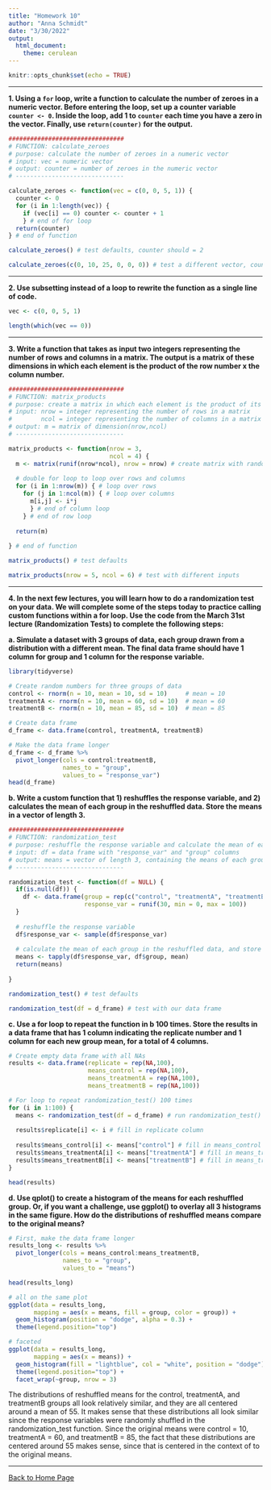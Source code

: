 ```yaml
---
title: "Homework 10"
author: "Anna Schmidt"
date: "3/30/2022"
output: 
  html_document: 
    theme: cerulean
---
```


```r
knitr::opts_chunk$set(echo = TRUE)
```

___
**1. Using a `for` loop, write a function to calculate the number of zeroes in a numeric vector. Before entering the loop, set up a counter variable `counter <- 0`. Inside the loop, add 1 to `counter` each time you have a zero in the vector. Finally, use `return(counter)` for the output.**

```r
################################
# FUNCTION: calculate_zeroes
# purpose: calculate the number of zeroes in a numeric vector
# input: vec = numeric vector
# output: counter = number of zeroes in the numeric vector
# ------------------------------

calculate_zeroes <- function(vec = c(0, 0, 5, 1)) {
  counter <- 0
  for (i in 1:length(vec)) {
    if (vec[i] == 0) counter <- counter + 1
    } # end of for loop
  return(counter)
} # end of function

calculate_zeroes() # test defaults, counter should = 2

calculate_zeroes(c(0, 10, 25, 0, 0, 0)) # test a different vector, counter should = 4
```

___
**2. Use subsetting instead of a loop to rewrite the function as a single line of code.**

```r
vec <- c(0, 0, 5, 1)

length(which(vec == 0))
```

___
**3. Write a function that takes as input two integers representing the number of rows and columns in a matrix. The output is a matrix of these dimensions in which each element is the product of the row number x the column number.**

```r
################################
# FUNCTION: matrix_products
# purpose: create a matrix in which each element is the product of its row# x column#
# input: nrow = integer representing the number of rows in a matrix
#        ncol = integer representing the number of columns in a matrix
# output: m = matrix of dimension(nrow,ncol)
# ------------------------------

matrix_products <- function(nrow = 3,
                            ncol = 4) {
  m <- matrix(runif(nrow*ncol), nrow = nrow) # create matrix with random values
  
  # double for loop to loop over rows and columns
  for (i in 1:nrow(m)) { # loop over rows
    for (j in 1:ncol(m)) { # loop over columns
      m[i,j] <- i*j
      } # end of column loop
    } # end of row loop
  
  return(m)
  
} # end of function

matrix_products() # test defaults

matrix_products(nrow = 5, ncol = 6) # test with different inputs
```

___
**4. In the next few lectures, you will learn how to do a randomization test on your data. We will complete some of the steps today to practice calling custom functions within a for loop. Use the code from the March 31st lecture (Randomization Tests) to complete the following steps:**

**a. Simulate a dataset with 3 groups of data, each group drawn from a distribution with a different mean. The final data frame should have 1 column for group and 1 column for the response variable.**
```r
library(tidyverse)

# Create random numbers for three groups of data
control <- rnorm(n = 10, mean = 10, sd = 10)     # mean = 10
treatmentA <- rnorm(n = 10, mean = 60, sd = 10)  # mean = 60
treatmentB <- rnorm(n = 10, mean = 85, sd = 10)  # mean = 85

# Create data frame
d_frame <- data.frame(control, treatmentA, treatmentB)

# Make the data frame longer
d_frame <- d_frame %>%
  pivot_longer(cols = control:treatmentB,
               names_to = "group",
               values_to = "response_var")
head(d_frame)
```

**b. Write a custom function that 1) reshuffles the response variable, and 2) calculates the mean of each group in the reshuffled data. Store the means in a vector of length 3.**
```r
################################
# FUNCTION: randomization_test
# purpose: reshuffle the response variable and calculate the mean of each group in the reshuffled data
# input: df = data frame with "response_var" and "group" columns
# output: means = vector of length 3, containing the means of each group
# ------------------------------

randomization_test <- function(df = NULL) {
  if(is.null(df)) {
    df <- data.frame(group = rep(c("control", "treatmentA", "treatmentB"), each = 10),
                     response_var = runif(30, min = 0, max = 100))
  }
  
  # reshuffle the response variable
  df$response_var <- sample(df$response_var)
  
  # calculate the mean of each group in the reshuffled data, and store the means in a vector of length 3
  means <- tapply(df$response_var, df$group, mean)
  return(means)
  
}

randomization_test() # test defaults

randomization_test(df = d_frame) # test with our data frame
```

**c. Use a for loop to repeat the function in b 100 times. Store the results in a data frame that has 1 column indicating the replicate number and 1 column for each new group mean, for a total of 4 columns.**
```r
# Create empty data frame with all NAs
results <- data.frame(replicate = rep(NA,100), 
                      means_control = rep(NA,100), 
                      means_treatmentA = rep(NA,100), 
                      means_treatmentB = rep(NA,100))

# For loop to repeat randomization_test() 100 times
for (i in 1:100) {
  means <- randomization_test(df = d_frame) # run randomization_test() function
  
  results$replicate[i] <- i # fill in replicate column
  
  results$means_control[i] <- means["control"] # fill in means_control column
  results$means_treatmentA[i] <- means["treatmentA"] # fill in means_treatmentA column
  results$means_treatmentB[i] <- means["treatmentB"] # fill in means_treatmentB column
}

head(results)
```

**d. Use qplot() to create a histogram of the means for each reshuffled group. Or, if you want a challenge, use ggplot() to overlay all 3 histograms in the same figure. How do the distributions of reshuffled means compare to the original means?**
```r
# First, make the data frame longer
results_long <- results %>%
  pivot_longer(cols = means_control:means_treatmentB,
               names_to = "group",
               values_to = "means")

head(results_long)

# all on the same plot
ggplot(data = results_long, 
       mapping = aes(x = means, fill = group, color = group)) +
  geom_histogram(position = "dodge", alpha = 0.3) +
  theme(legend.position="top")

# faceted
ggplot(data = results_long, 
       mapping = aes(x = means)) +
  geom_histogram(fill = "lightblue", col = "white", position = "dodge") +
  theme(legend.position="top") +
  facet_wrap(~group, nrow = 3)
```

The distributions of reshuffled means for the control, treatmentA, and treatmentB groups all look relatively similar, and they are all centered around a mean of 55. It makes sense that these distributions all look similar since the response variables were randomly shuffled in the randomization_test function. Since the original means were control = 10, treatmentA = 60, and treatmentB = 85, the fact that these distributions are centered around 55 makes sense, since that is centered in the context of to the original means. 

___
[Back to Home Page](index.html)